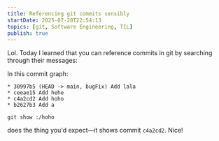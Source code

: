 ```yaml
---
title: Referencing git commits sensibly
startDate: 2025-07-28T22:54:13
topics: [git, Software Engineering, TIL]
publish: true
---
```


Lol. Today I learned that you can reference commits in git by searching through their messages:

In this commit graph:

```shell
* 30997b5 (HEAD -> main, bugFix) Add lala
* ceeae15 Add hehe
* c4a2cd2 Add hoho
* b2627b3 Add a
```

```shell
git show :/hoho
```

does the thing you'd expect—it shows commit `c4a2cd2`. Nice!
